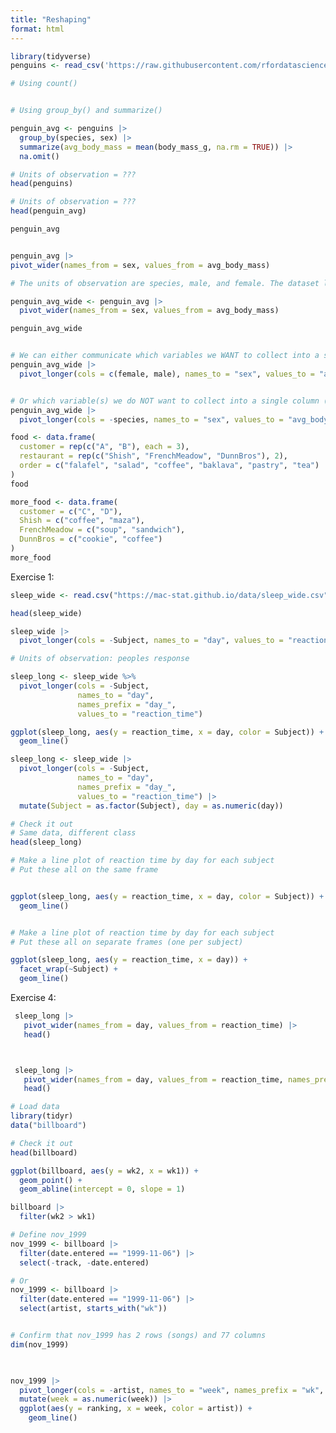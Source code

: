 ```yaml
---
title: "Reshaping"
format: html
---
```


```r

library(tidyverse)
penguins <- read_csv('https://raw.githubusercontent.com/rfordatascience/tidytuesday/master/data/2020/2020-07-28/penguins.csv')


```


```r
# Using count()


# Using group_by() and summarize()
```




```r
penguin_avg <- penguins |> 
  group_by(species, sex) |> 
  summarize(avg_body_mass = mean(body_mass_g, na.rm = TRUE)) |> 
  na.omit()
```

```r
# Units of observation = ???
head(penguins)
```


```r
# Units of observation = ???
head(penguin_avg)
```



```r
penguin_avg



```


```r

penguin_avg |> 
pivot_wider(names_from = sex, values_from = avg_body_mass)

# The units of observation are species, male, and female. The dataset lost the avg_body_mass variable
```

```r
penguin_avg_wide <- penguin_avg |> 
  pivot_wider(names_from = sex, values_from = avg_body_mass)

penguin_avg_wide


# We can either communicate which variables we WANT to collect into a single column (female, male)
penguin_avg_wide |> 
  pivot_longer(cols = c(female, male), names_to = "sex", values_to = "avg_body_mass")


# Or which variable(s) we do NOT want to collect into a single column (sex)
penguin_avg_wide |> 
  pivot_longer(cols = -species, names_to = "sex", values_to = "avg_body_mass")
```


```r
food <- data.frame(
  customer = rep(c("A", "B"), each = 3),
  restaurant = rep(c("Shish", "FrenchMeadow", "DunnBros"), 2),
  order = c("falafel", "salad", "coffee", "baklava", "pastry", "tea")
)
food
```
```r
more_food <- data.frame(
  customer = c("C", "D"),
  Shish = c("coffee", "maza"),
  FrenchMeadow = c("soup", "sandwich"),
  DunnBros = c("cookie", "coffee")
)
more_food
```



Exercise 1: 

```r
sleep_wide <- read.csv("https://mac-stat.github.io/data/sleep_wide.csv")

head(sleep_wide)

sleep_wide |>
  pivot_longer(cols = -Subject, names_to = "day", values_to = "reaction_time")

# Units of observation: peoples response
```

```r

sleep_long <- sleep_wide %>%
  pivot_longer(cols = -Subject, 
               names_to = "day",
               names_prefix = "day_",
               values_to = "reaction_time")

ggplot(sleep_long, aes(y = reaction_time, x = day, color = Subject)) + 
  geom_line()

```



```r

sleep_long <- sleep_wide |>
  pivot_longer(cols = -Subject,
               names_to = "day",
               names_prefix = "day_",
               values_to = "reaction_time") |> 
  mutate(Subject = as.factor(Subject), day = as.numeric(day))

# Check it out
# Same data, different class
head(sleep_long)


```


```r

# Make a line plot of reaction time by day for each subject
# Put these all on the same frame


ggplot(sleep_long, aes(y = reaction_time, x = day, color = Subject)) + 
  geom_line()


# Make a line plot of reaction time by day for each subject
# Put these all on separate frames (one per subject)

ggplot(sleep_long, aes(y = reaction_time, x = day)) + 
  facet_wrap(~Subject) + 
  geom_line() 

```


Exercise 4:

```r

 sleep_long |>
   pivot_wider(names_from = day, values_from = reaction_time) |> 
   head()



 sleep_long |>
   pivot_wider(names_from = day, values_from = reaction_time, names_prefix = "day_") |> 
   head()
```

```r
# Load data
library(tidyr)
data("billboard")

# Check it out
head(billboard)
```



```r
ggplot(billboard, aes(y = wk2, x = wk1)) + 
  geom_point() +
  geom_abline(intercept = 0, slope = 1)
```

```r
billboard |> 
  filter(wk2 > wk1)
```

```r

# Define nov_1999
nov_1999 <- billboard |> 
  filter(date.entered == "1999-11-06") |> 
  select(-track, -date.entered)

# Or
nov_1999 <- billboard |> 
  filter(date.entered == "1999-11-06") |> 
  select(artist, starts_with("wk"))


# Confirm that nov_1999 has 2 rows (songs) and 77 columns
dim(nov_1999)

  
```

```r
nov_1999 |> 
  pivot_longer(cols = -artist, names_to = "week", names_prefix = "wk", values_to = "ranking") |> 
  mutate(week = as.numeric(week)) |> 
  ggplot(aes(y = ranking, x = week, color = artist)) + 
    geom_line()
```



















